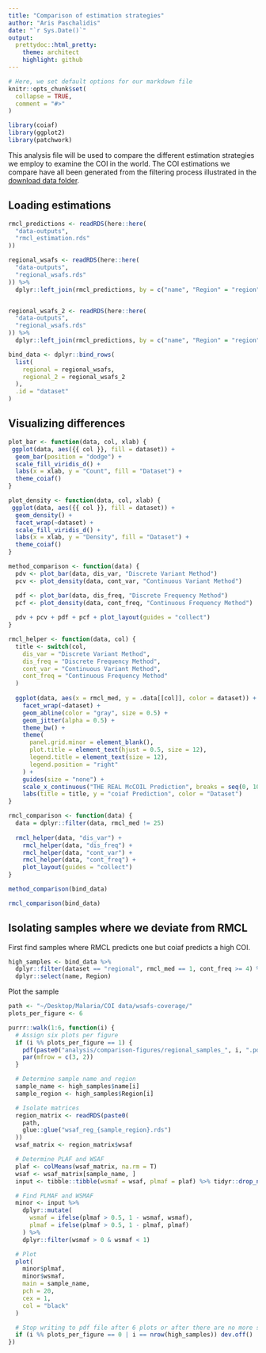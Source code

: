 ```yaml
---
title: "Comparison of estimation strategies"
author: "Aris Paschalidis"
date: "`r Sys.Date()`"
output:
  prettydoc::html_pretty:
    theme: architect
    highlight: github
---
```


```r
# Here, we set default options for our markdown file
knitr::opts_chunk$set(
  collapse = TRUE,
  comment = "#>"
)

library(coiaf)
library(ggplot2)
library(patchwork)
```

This analysis file will be used to compare the different estimation strategies
we employ to examine the COI in the world. The COI estimations we compare have
all been generated from the filtering process illustrated in the [download data
folder](https://github.com/bailey-lab/coiaf-real-data/tree/main/download).

## Loading estimations

```r
rmcl_predictions <- readRDS(here::here(
  "data-outputs",
  "rmcl_estimation.rds"
))
```

```r
regional_wsafs <- readRDS(here::here(
  "data-outputs", 
  "regional_wsafs.rds"
)) %>% 
  dplyr::left_join(rmcl_predictions, by = c("name", "Region" = "region"))


regional_wsafs_2 <- readRDS(here::here(
  "data-outputs", 
  "regional_wsafs.rds"
)) %>% 
  dplyr::left_join(rmcl_predictions, by = c("name", "Region" = "region"))
```

```r
bind_data <- dplyr::bind_rows(
  list(
    regional = regional_wsafs,
    regional_2 = regional_wsafs_2
  ), 
  .id = "dataset"
)
```

## Visualizing differences

```r
plot_bar <- function(data, col, xlab) {
 ggplot(data, aes({{ col }}, fill = dataset)) +
  geom_bar(position = "dodge") +
  scale_fill_viridis_d() +
  labs(x = xlab, y = "Count", fill = "Dataset") +
  theme_coiaf()
}

plot_density <- function(data, col, xlab) {
 ggplot(data, aes({{ col }}, fill = dataset)) +
  geom_density() +
  facet_wrap(~dataset) +
  scale_fill_viridis_d() +
  labs(x = xlab, y = "Density", fill = "Dataset") +
  theme_coiaf()
}

method_comparison <- function(data) {
  pdv <- plot_bar(data, dis_var, "Discrete Variant Method")
  pcv <- plot_density(data, cont_var, "Continuous Variant Method")

  pdf <- plot_bar(data, dis_freq, "Discrete Frequency Method")
  pcf <- plot_density(data, cont_freq, "Continuous Frequency Method")
  
  pdv + pcv + pdf + pcf + plot_layout(guides = "collect")
}

rmcl_helper <- function(data, col) {
  title <- switch(col,
    dis_var = "Discrete Variant Method",
    dis_freq = "Discrete Frequency Method",
    cont_var = "Continuous Variant Method",
    cont_freq = "Continuous Frequency Method"
  )
  
  ggplot(data, aes(x = rmcl_med, y = .data[[col]], color = dataset)) +
    facet_wrap(~dataset) +
    geom_abline(color = "gray", size = 0.5) +
    geom_jitter(alpha = 0.5) +
    theme_bw() +
    theme(
      panel.grid.minor = element_blank(), 
      plot.title = element_text(hjust = 0.5, size = 12), 
      legend.title = element_text(size = 12), 
      legend.position = "right"
    ) +
    guides(size = "none") +
    scale_x_continuous("THE REAL McCOIL Prediction", breaks = seq(0, 10)) +
    labs(title = title, y = "coiaf Prediction", color = "Dataset")
}

rmcl_comparison <- function(data) {
  data = dplyr::filter(data, rmcl_med != 25)
  
  rmcl_helper(data, "dis_var") + 
    rmcl_helper(data, "dis_freq") +
    rmcl_helper(data, "cont_var") +
    rmcl_helper(data, "cont_freq") + 
    plot_layout(guides = "collect")
}
```

```r
method_comparison(bind_data)
```

```r
rmcl_comparison(bind_data)
```

## Isolating samples where we deviate from RMCL

First find samples where RMCL predicts one but coiaf predicts a high COI.

```r
high_samples <- bind_data %>%
  dplyr::filter(dataset == "regional", rmcl_med == 1, cont_freq >= 4) %>%
  dplyr::select(name, Region)
```

Plot the sample

```r
path <- "~/Desktop/Malaria/COI data/wsafs-coverage/"
plots_per_figure <- 6

purrr::walk(1:6, function(i) {
  # Assign six plots per figure
  if (i %% plots_per_figure == 1) {
    pdf(paste0("analysis/comparison-figures/regional_samples_", i, ".pdf"))
    par(mfrow = c(3, 2))
  }

  # Determine sample name and region
  sample_name <- high_samples$name[i]
  sample_region <- high_samples$Region[i]

  # Isolate matrices
  region_matrix <- readRDS(paste0(
    path, 
    glue::glue("wsaf_reg_{sample_region}.rds")
  ))
  wsaf_matrix <- region_matrix$wsaf

  # Determine PLAF and WSAF
  plaf <- colMeans(wsaf_matrix, na.rm = T)
  wsaf <- wsaf_matrix[sample_name, ]
  input <- tibble::tibble(wsmaf = wsaf, plmaf = plaf) %>% tidyr::drop_na()

  # Find PLMAF and WSMAF
  minor <- input %>%
    dplyr::mutate(
      wsmaf = ifelse(plmaf > 0.5, 1 - wsmaf, wsmaf),
      plmaf = ifelse(plmaf > 0.5, 1 - plmaf, plmaf)
    ) %>%
    dplyr::filter(wsmaf > 0 & wsmaf < 1)

  # Plot
  plot(
    minor$plmaf, 
    minor$wsmaf, 
    main = sample_name, 
    pch = 20, 
    cex = 1, 
    col = "black"
  )

  # Stop writing to pdf file after 6 plots or after there are no more samples
  if (i %% plots_per_figure == 0 | i == nrow(high_samples)) dev.off()
})
```
